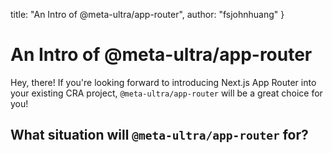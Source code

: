   title: "An Intro of @meta-ultra/app-router",
  author: "fsjohnhuang"
}

# An Intro of @meta-ultra/app-router

Hey, there! If you're looking forward to introducing Next.js App Router into your existing CRA project, `@meta-ultra/app-router` will be a great choice for you! 

## What situation will `@meta-ultra/app-router` for?

